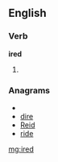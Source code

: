 ==English==

===Verb===
'''ired'''

# {{past of|[[ire]]}}

===Anagrams===
* {{alphagram|deir}}
* [[dire#English|dire]]
* [[Reid#English|Reid]]
* [[ride#English|ride]]

[[mg:ired]]